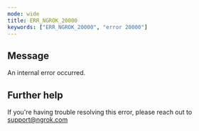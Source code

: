 ```yaml
---
mode: wide
title: ERR_NGROK_20000
keywords: ["ERR_NGROK_20000", "error 20000"]
---
```


## Message

An internal error occurred.

## Further help

If you're having trouble resolving this error, please reach out to [support@ngrok.com](mailto:support@ngrok.com?subject=Help%20with%20ERR_NGROK_20000)
